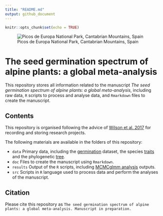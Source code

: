 ```yaml
---
title: "README.md"
output: github_document
---
```


```r
knitr::opts_chunk$set(echo = TRUE)
```

![Picos de Europa National Park, Cantabrian Mountains, Spain](Picos de Europa.jpg)

# The seed germination spectrum of alpine plants: a global meta-analysis

This repository stores all information related to the manuscript *The seed germination spectrum of alpine plants: a global meta-analysis*, including raw data, `R` scripts to process and analyse data, and `Rmarkdown` files to create the manuscript.

## Contents

This repository is organised following the advice of [Wilson et al. 2017](https://doi.org/10.1371/journal.pcbi.1005510) for recording and storing research projects.

The following materials are available in the folders of this repository:

* `data` Primary data, including the [germination](https://github.com/efernandezpascual/alpineseeds/blob/master/data/germination.csv) dataset, the species [traits](https://github.com/efernandezpascual/alpineseeds/blob/master/data/traits.csv) and the phylogenetic [tree](https://github.com/efernandezpascual/alpineseeds/blob/master/data/alpine.tree.pdf).
* `doc` Files to create the manuscript using `Rmarkdown`.
* `results` Output of the `R` scripts, including [MCMCglmm analysis](https://github.com/efernandezpascual/alpineseeds/tree/master/results/MCMCglmm) outputs.
* `src` Scripts in `R` language used to process data and perform the analyses of the manuscript.

## Citation

Please cite this repository as `The seed germination spectrum of alpine plants: a global meta-analysis. Manuscript in preparation.`